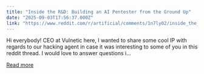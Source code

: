 ```yaml
---
title: "Inside the R&D: Building an AI Pentester from the Ground Up"
date: "2025-09-03T17:56:37.000Z"
link: "https://www.reddit.com/r/artificial/comments/1n7ly02/inside_the_rd_building_an_ai_pentester_from_the/"
---
```


Hi everybody! CEO at Vulnetic here, I wanted to share some cool IP with regards to our hacking agent in case it was interesting to some of you in this reddit thread. I would love to answer questions i...

[Read more](https://www.reddit.com/r/artificial/comments/1n7ly02/inside_the_rd_building_an_ai_pentester_from_the/)
